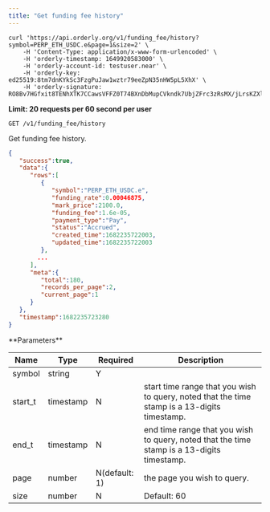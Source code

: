 ```yaml
---
title: "Get funding fee history"
---
```


<RequestExample>

```shell
curl 'https://api.orderly.org/v1/funding_fee/history?symbol=PERP_ETH_USDC.e&page=1&size=2' \
    -H 'Content-Type: application/x-www-form-urlencoded' \
    -H 'orderly-timestamp: 1649920583000' \
    -H 'orderly-account-id: testuser.near' \
    -H 'orderly-key: ed25519:8tm7dnKYkSc3FzgPuJaw1wztr79eeZpN35nHW5pL5XhX' \
    -H 'orderly-signature: RO8Bv7HGfxit8TENhXTK7CCawsVFFZ0T74BXnDbMupCVkndk7UbjZFrc3zRsMX/jLrsKZXl+RgQsT4TDZ83CCw=='
```
</RequestExample>

**Limit: 20 requests per 60 second per user**

`GET /v1/funding_fee/history`

Get funding fee history.

<ResponseExample>

```json Response
{
   "success":true,
   "data":{
      "rows":[
         {
            "symbol":"PERP_ETH_USDC.e",
            "funding_rate":0.00046875,
            "mark_price":2100.0,
            "funding_fee":1.6e-05,
            "payment_type":"Pay",
            "status":"Accrued",
            "created_time":1682235722003,
            "updated_time":1682235722003
         },
        ...
      ],
      "meta":{
         "total":180,
         "records_per_page":2,
         "current_page":1
      }
   },
   "timestamp":1682235723280
}
```
</ResponseExample>
**Parameters**

| Name      | Type      | Required      | Description                                                                                 |
| ----------|-----------|---------------|---------------------------------------------------------------------------------------------|
| symbol    | string    | Y             |                                                                                             |
| start_t   | timestamp | N             |start time range that you wish to query, noted that the time stamp is a 13-digits timestamp. |
| end_t     | timestamp | N             |end time range that you wish to query, noted that the time stamp is a 13-digits timestamp.   |
| page      | number    | N(default: 1) |the page you wish to query.                                                                  |
| size      | number    | N             |Default: 60                                                                                  |


